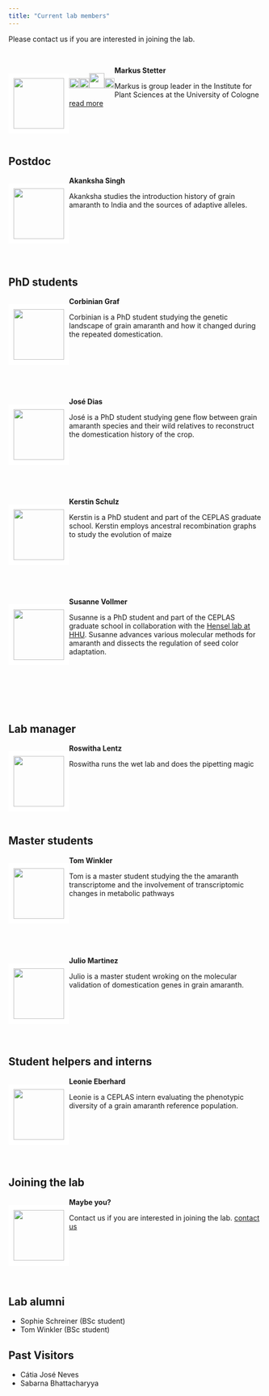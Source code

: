 ```yaml
---
title: "Current lab members"
---
```



Please contact us if you are interested in joining the lab.


<!-- break -->
<br>
<!-- break -->

<div style="float: left">
<img src="own_images/people/markus.jpg" style="width: 100px ;border:10px solid white">
</div>

**Markus Stetter** 
<div style="float: left">
<a href="https://twitter.com/mgstetter"><img src="own_images/Twitter_logo_blue.png" style="width: 20px;"></a><a href="http://mstetter.github.io"><img src="own_images/Home_icon_black.png" style="width: 20px;"></a><a href="https://scholar.google.de/citations?user=yYKVZQQAAAAJ&hl=en"><img src="own_images/scholar.png" style="width: 30px;"></a><a href="http://github.com/mstetter"><img src="own_images/GitHub-Mark-32px.png" style="width:20px;"></a>
</div>
Markus is group leader in the Institute for Plant Sciences at the University of Cologne  [read more](about.html)  

<!-- break -->
<br>
<br>
<br>
<!-- break -->

## Postdoc

<div style="float: left">
<img src="own_images/people/akanksha.jpg" style="width: 100px ;border:10px solid white">
</div>

**Akanksha Singh** 
<div style="float: left">
</div>
Akanksha studies the introduction history of grain amaranth to India and the sources of adaptive alleles. 
<!-- break -->
<br>
<br>
<br>
<br>
<br>
<br>
<br>



## PhD students

<div style="float: left">
<img src="own_images/people/Corbinian_Graf.JPG" style="width: 100px ;border:10px solid white">
</div>

**Corbinian Graf** 
<div style="float: left">
</div>
Corbinian is a PhD student studying the genetic landscape of grain amaranth and how it changed during the repeated domestication. 
<!-- break -->
<br>
<br>
<br>
<br>
<br>
<br>
<br>


<div style="float: left">
<img src="own_images/people/jose.jpg" style="width: 100px ;border:10px solid white">
</div>

**José Dias** 
<div style="float: left">
</div>
José is a PhD student studying gene flow between grain amaranth species and their wild relatives to reconstruct the domestication history of the crop. 
<!-- break -->
<br>
<br>
<br>
<br>
<br>
<br>
<br>

<div style="float: left">
<img src="own_images/people/kerstin.jpg" style="width: 100px ;border:10px solid white">
</div>

**Kerstin Schulz** 
<div style="float: left">
</div>
Kerstin is a PhD student and part of the CEPLAS graduate school. Kerstin employs ancestral recombination graphs to study the evolution of maize 
<!-- break -->
<br>
<br>
<br>
<br>
<br>
<br>
<br>


<div style="float: left">
<img src="own_images/people/SusanneVollmer.jpg" style="width: 100px ;border:10px solid white">
</div>

**Susanne Vollmer** 
<div style="float: left">
</div>
Susanne is a PhD student and part of the CEPLAS graduate school in collaboration with the [Hensel lab at HHU](https://www.ceplas.eu/en/research/people/dr-goetz-hensel). Susanne advances various molecular methods for amaranth and dissects the regulation of seed color adaptation.
<!-- break -->
<br>
<br>
<br>
<br>
<br>
<br>
<br>


## Lab manager

<div style="float: left">
<img src="own_images/DSC_0020.jpg" style="width: 100px ;border:10px solid white">
</div>

**Roswitha Lentz** 
<div style="float: left">
</div>
Roswitha runs the wet lab and does the pipetting magic
<!-- break -->
<br>
<br>
<br>
<br>
<br>
<br>
<br>



## Master students

<div style="float: left">
<img src="own_images/people/tom.jpg" style="width: 100px ;border:10px solid white">
</div>



**Tom Winkler** 
<div style="float: left">
</div>
Tom is a master student studying the the amaranth transcriptome and the involvement of transcriptomic changes in metabolic pathways
<!-- break -->
<br>
<br>
<br>
<br>
<br>
<br>
<br>


<div style="float: left">
<img src="own_images/DSC_0020.jpg" style="width: 100px ;border:10px solid white">
</div>

**Julio Martinez** 
<div style="float: left">
</div>
Julio is a master student wroking on the molecular validation of domestication genes in grain amaranth.
<!-- break -->
<br>
<br>
<br>
<br>
<br>
<br>
<br>



<!-- break
<div style="float: left">
<img src="own_images/DSC_0020.jpg" style="width: 100px ;border:10px solid white">
</div>
-->
## Student helpers and interns

<div style="float: left">
<img src="own_images/people/Leonie_Eberhard.jpeg" style="width: 100px ;border:10px solid white">
</div>


**Leonie Eberhard** 
<div style="float: left">
</div>
Leonie is a CEPLAS intern evaluating the phenotypic diversity of a grain amaranth reference population.
<!-- break -->
<br>
<br>
<br>
<br>
<br>
<br>
<br>




<!-- break 
**Ahad Kazmi** 
<div style="float: left">
</div>
Ahad is a biochemistry master student wroking on long read sequencing in amaranth.
<br>
<br>
<br>
<br>
<br>
<br>
<br>

 <div style="float: left">
<img src="own_images/DSC_0020.jpg" style="width: 100px ;border:10px solid white">
</div>-->


## Joining the lab

<div style="float: left">
<img src="own_images/DSC_0020.jpg" style="width: 100px ;border:10px solid white">
</div>

**Maybe you?** 
<div style="float: left">
</div>
Contact us if you are interested in joining the lab. [contact us](mailto:mgstetter@gmail.com) 


<!-- break -->
<br>
<br>
<br>
<br>
<br>
<!-- break -->

## Lab alumni
- Sophie Schreiner (BSc student)
- Tom Winkler (BSc student)

## Past Visitors
- Cátia José Neves
- Sabarna Bhattacharyya


<!-- Global site tag (gtag.js) - Google Analytics -->
<script async src="https://www.googletagmanager.com/gtag/js?id=UA-96594188-4"></script>
<script>
  window.dataLayer = window.dataLayer || [];
  function gtag(){dataLayer.push(arguments);}
  gtag('js', new Date());

  gtag('config', 'UA-96594188-4');
</script>
